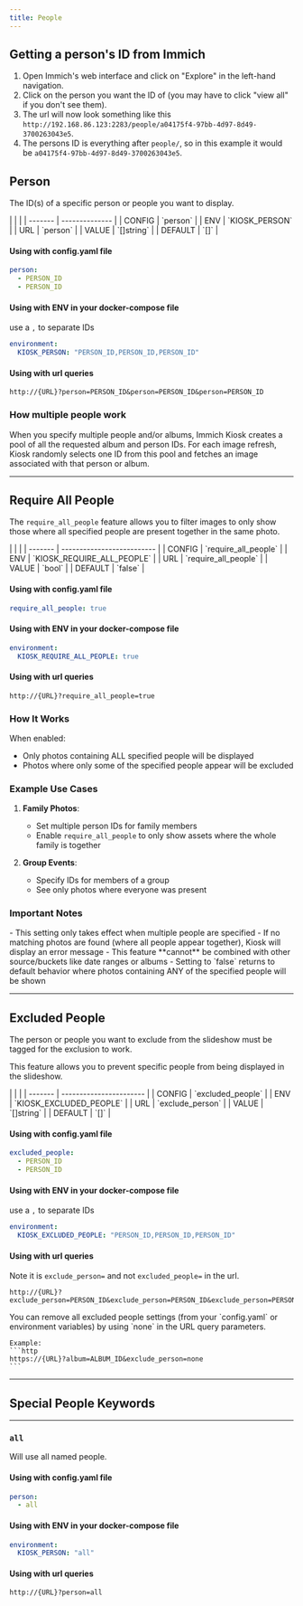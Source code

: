 ```yaml
---
title: People
---
```



## Getting a person's ID from Immich
1. Open Immich's web interface and click on "Explore" in the left-hand navigation.
2. Click on the person you want the ID of (you may have to click "view all" if you don't see them).
3. The url will now look something like this `http://192.168.86.123:2283/people/a04175f4-97bb-4d97-8d49-3700263043e5`.
4. The persons ID is everything after `people/`, so in this example it would be `a04175f4-97bb-4d97-8d49-3700263043e5`.


## Person

The ID(s) of a specific person or people you want to display.

<Card title="Settings" icon="setting">
|         |                |
| ------- | -------------- |
| CONFIG  | `person`       |
| ENV     | `KIOSK_PERSON` |
| URL     | `person`       |
| VALUE   | `[]string`     |
| DEFAULT | `[]`           |

#### Using with config.yaml file

```yaml
person:
  - PERSON_ID
  - PERSON_ID
```

#### Using with ENV in your docker-compose file

 use a `,` to separate IDs

```yaml
environment:
  KIOSK_PERSON: "PERSON_ID,PERSON_ID,PERSON_ID"
```

#### Using with url queries

```http
http://{URL}?person=PERSON_ID&person=PERSON_ID&person=PERSON_ID
```
</Card>


### How multiple people work
When you specify multiple people and/or albums, Immich Kiosk creates a pool of all the requested album and person IDs.
For each image refresh, Kiosk randomly selects one ID from this pool and fetches an image associated with that person or album.


---

## Require All People <Badge text="New" variant="note" />

The `require_all_people` feature allows you to filter images to only show those where all specified people are present together in the same photo.

<Card title="Settings" icon="setting">
    |         |                            |
    | ------- | -------------------------- |
    | CONFIG  | `require_all_people`       |
    | ENV     | `KIOSK_REQUIRE_ALL_PEOPLE` |
    | URL     | `require_all_people`       |
    | VALUE   | `bool`                     |
    | DEFAULT | `false`                    |

#### Using with config.yaml file

```yaml
require_all_people: true
```

#### Using with ENV in your docker-compose file

```yaml
environment:
  KIOSK_REQUIRE_ALL_PEOPLE: true
```

#### Using with url queries

```http
http://{URL}?require_all_people=true
```
</Card>

### How It Works

When enabled:
- Only photos containing ALL specified people will be displayed
- Photos where only some of the specified people appear will be excluded

### Example Use Cases

1. **Family Photos**:
   - Set multiple person IDs for family members
   - Enable `require_all_people` to only show assets where the whole family is together

2. **Group Events**:
   - Specify IDs for members of a group
   - See only photos where everyone was present

### Important Notes

<Aside type="note">
- This setting only takes effect when multiple people are specified
- If no matching photos are found (where all people appear together), Kiosk will display an error message
- This feature **cannot** be combined with other source/buckets like date ranges or albums
- Setting to `false` returns to default behavior where photos containing ANY of the specified people will be shown
</Aside>

------

## Excluded People

<Aside type="caution">
    The person or people you want to exclude from the slideshow must be tagged for the exclusion to work.
</Aside>

This feature allows you to prevent specific people from being displayed in the slideshow.

<Card title="Settings" icon="setting">
    |         |                         |
    | ------- | ----------------------- |
    | CONFIG  | `excluded_people`       |
    | ENV     | `KIOSK_EXCLUDED_PEOPLE` |
    | URL     | `exclude_person`        |
    | VALUE   | `[]string`              |
    | DEFAULT | `[]`                    |

#### Using with config.yaml file

```yaml
excluded_people:
  - PERSON_ID
  - PERSON_ID
```

#### Using with ENV in your docker-compose file

 use a `,` to separate IDs

```yaml
environment:
  KIOSK_EXCLUDED_PEOPLE: "PERSON_ID,PERSON_ID,PERSON_ID"
```

#### Using with url queries

Note it is `exclude_person=` and not `excluded_people=` in the url.

```http
http://{URL}?exclude_person=PERSON_ID&exclude_person=PERSON_ID&exclude_person=PERSON_ID
```
</Card>

<Aside type="tip">
    You can remove all excluded people settings (from your `config.yaml` or environment variables) by using `none` in the URL query parameters.

    Example:
    ```http
    https://{URL}?album=ALBUM_ID&exclude_person=none
    ```
</Aside>

---

## Special People Keywords

---

### ` all `

Will use all named people.

<Card title="Settings" icon="setting">

#### Using with config.yaml file

```yaml
person:
  - all
```

#### Using with ENV in your docker-compose file

```yaml
environment:
  KIOSK_PERSON: "all"
```

#### Using with url queries

```http
http://{URL}?person=all
```

</Card>
